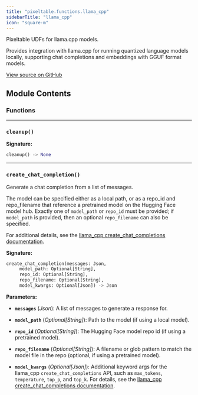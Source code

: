 ```yaml
---
title: "pixeltable.functions.llama_cpp"
sidebarTitle: "llama_cpp"
icon: "square-m"
---
```


Pixeltable UDFs for llama.cpp models.

Provides integration with llama.cpp for running quantized language models locally, supporting chat completions and embeddings with GGUF format models.


<a href="https://github.com/pixeltable/pixeltable/blob/main/pixeltable/functions/llama_cpp.py#L0" target="_blank">View source on GitHub</a>

## Module Contents

### Functions


---

### `cleanup()`

**Signature:**

```python
cleanup() -> None
```


---

### `create_chat_completion()`

Generate a chat completion from a list of messages.


The model can be specified either as a local path, or as a repo_id and repo_filename that reference a pretrained model on the Hugging Face model hub. Exactly one of `model_path` or `repo_id` must be provided; if `model_path` is provided, then an optional `repo_filename` can also be specified.

For additional details, see the [llama_cpp create_chat_completions documentation](https://llama-cpp-python.readthedocs.io/en/latest/api-reference/#llama_cpp.Llama.create_chat_completion).


**Signature:**

```python
create_chat_completion(messages: Json,
     model_path: Optional[String],
     repo_id: Optional[String],
     repo_filename: Optional[String],
     model_kwargs: Optional[Json]) -> Json
```

**Parameters:**

- **`messages`** (*Json*): A list of messages to generate a response for.

- **`model_path`** (*Optional[String]*): Path to the model (if using a local model).

- **`repo_id`** (*Optional[String]*): The Hugging Face model repo id (if using a pretrained model).

- **`repo_filename`** (*Optional[String]*): A filename or glob pattern to match the model file in the repo (optional, if using a pretrained model).

- **`model_kwargs`** (*Optional[Json]*): Additional keyword args for the llama_cpp `create_chat_completions` API, such as `max_tokens`, `temperature`, `top_p`, and `top_k`. For details, see the [llama_cpp create_chat_completions documentation](https://llama-cpp-python.readthedocs.io/en/latest/api-reference/#llama_cpp.Llama.create_chat_completion).


